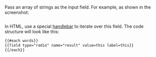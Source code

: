 <Cut title="How do I enter a list of words line-by-line, display an element for each of them, and save the result to the output array?">

Pass an array of strings as the input field. For example, as shown in the screenshot:

<Image width="700px" withBackground imageId="1675426556137" alt="" />

In HTML, use a special [handlebar](/docs/guide/t-components/handlebars) to iterate over this field. The code structure will look like this:

```html
{{#each words}}
{{field type="radio" name="result" value=this label=this}}
{{/each}}
```

</Cut>